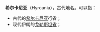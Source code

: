'''希尔卡尼亚'''（Hyrcania），古代地名。可以指：
*古代的[[希尔卡尼亚_(古代行省)|希尔卡尼亚]]行省；
*现代伊朗的[[戈勒斯坦省|戈勒斯坦省]]；
{{disamb|cat=五字地名消歧义}}